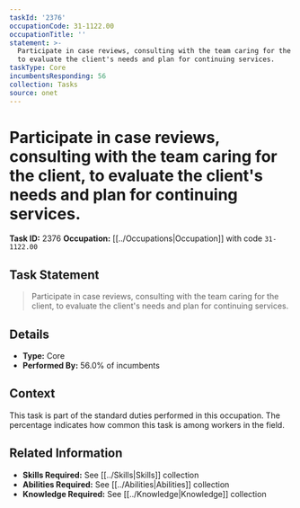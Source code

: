 ```yaml
---
taskId: '2376'
occupationCode: 31-1122.00
occupationTitle: ''
statement: >-
  Participate in case reviews, consulting with the team caring for the client,
  to evaluate the client's needs and plan for continuing services.
taskType: Core
incumbentsResponding: 56
collection: Tasks
source: onet
---
```

# Participate in case reviews, consulting with the team caring for the client, to evaluate the client's needs and plan for continuing services.

**Task ID:** 2376
**Occupation:** [[../Occupations|Occupation]] with code `31-1122.00`

## Task Statement

> Participate in case reviews, consulting with the team caring for the client, to evaluate the client's needs and plan for continuing services.

## Details

- **Type:** Core
- **Performed By:** 56.0% of incumbents

## Context

This task is part of the standard duties performed in this occupation. The percentage indicates how common this task is among workers in the field.

## Related Information

- **Skills Required:** See [[../Skills|Skills]] collection
- **Abilities Required:** See [[../Abilities|Abilities]] collection
- **Knowledge Required:** See [[../Knowledge|Knowledge]] collection
